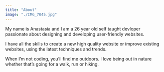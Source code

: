 ```yaml
---
title: "About"
image: "./IMG_7045.jpg"
---
```



My name is Anastasia and I am a 26 year old self taught devloper passionate about designing and developing user-friendly websites. 

I have all the skills to create a new high quality website or improve existing websites, using the latest techniques and trends. 

When I’m not coding, you’ll find me outdoors. I love being out in nature whether that’s going for a walk, run or hiking.

 <a href="https://unsplash.com/@charlesdeluvio?utm_source=unsplash&utm_medium=referral&utm_content=creditCopyText" target="_blank" rel="nofollow noopener noreferrer" aria-label="External Link"><Underlining></Underlining></a> 
